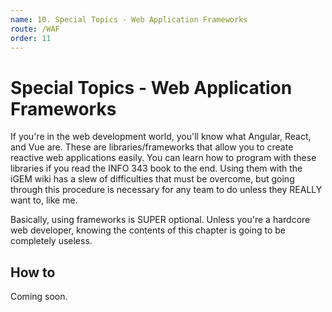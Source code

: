 ```yaml
---
name: 10. Special Topics - Web Application Frameworks
route: /WAF
order: 11
---
```



# Special Topics - Web Application Frameworks

If you're in the web development world, you'll know what Angular, React, and Vue are. These are libraries/frameworks that allow you to create reactive web applications easily. You can learn how to program with these libraries if you read the INFO 343 book to the end. Using them with the iGEM wiki has a slew of difficulties that must be overcome, but going through this procedure is necessary for any team to do unless they REALLY want to, like me.

Basically, using frameworks is SUPER optional. Unless you're a hardcore web developer, knowing the contents of this chapter is going to be completely useless.

## How to

Coming soon.